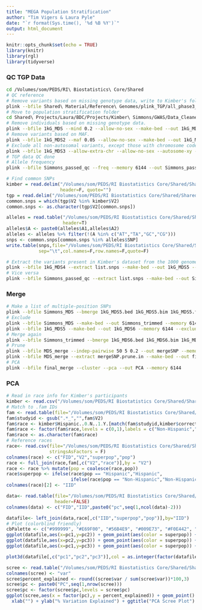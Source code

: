 ```yaml
---
title: "MEGA Population Stratification"
author: "Tim Vigers & Laura Pyle"
date: "`r format(Sys.time(), '%d %B %Y')`"
output: html_document
---
```


```r
knitr::opts_chunk$set(echo = TRUE)
library(knitr)
library(rgl)
library(tidyverse)
```

### QC TGP Data

```bash
cd /Volumes/som/PEDS/RI\ Biostatistics\ Core/Shared
# QC reference
# Remove variants based on missing genotype data, write to Kimber's folder.
plink --bfile Shared\ Material/Reference\ Genomes/plink_TGP/all_phase3_ns --geno 0.2 --allow-no-sex --make-bed --out Shared\ Projects/Laura/BDC/Projects/Kimber\ Simmons/GWAS/Data_Cleaned/population_stratification/1kG_MDS --allow-extra-chr --memory 6144
# Move to population stratification folder
cd Shared\ Projects/Laura/BDC/Projects/Kimber\ Simmons/GWAS/Data_Cleaned/population_stratification
# Remove individuals based on missing genotype data.
plink --bfile 1kG_MDS --mind 0.2 --allow-no-sex --make-bed --out 1kG_MDS2 --allow-extra-chr --memory 6144
# Remove variants based on MAF.
plink --bfile 1kG_MDS2 --maf 0.05 --allow-no-sex --make-bed --out 1kG_MDS3 --allow-extra-chr --memory 6144
# Exclude all non-autosomal variants, except those with chromosome code XY. Filter out founders.
plink --bfile 1kG_MDS3 --allow-extra-chr --allow-no-sex --autosome-xy --make-bed --out 1kG_MDS4 --memory 6144 --filter-founders
# TGP data QC done
# Allele frequency
plink --bfile Simmons_passed_qc --freq --memory 6144 --out Simmons_passed_qc
```

```r
# Find common SNPs
kimber = read.delim("/Volumes/som/PEDS/RI Biostatistics Core/Shared/Shared Projects/Laura/BDC/Projects/Kimber Simmons/GWAS/Data_Cleaned/population_stratification/Simmons_passed_qc.bim", 
                    header=F, quote="")
tgp = read.delim("/Volumes/som/PEDS/RI Biostatistics Core/Shared/Shared Projects/Laura/BDC/Projects/Kimber Simmons/GWAS/Data_Cleaned/population_stratification/1kG_MDS4.bim", header=F, quote="")
common.snps = which(tgp$V2 %in% kimber$V2)
common.snps <- as.character(tgp$V2[common.snps])

alleles = read.table("/Volumes/som/PEDS/RI Biostatistics Core/Shared/Shared Projects/Laura/BDC/Projects/Kimber Simmons/GWAS/Data_Cleaned/population_stratification/Simmons_passed_qc.frq",
                     header=T)
alleles$A <- paste0(alleles$A1,alleles$A2)
alleles <- alleles %>% filter(!(A %in% c("AT","TA","GC","CG")))
snps <- common.snps[common.snps %in% alleles$SNP]
write.table(snps,file="/Volumes/som/PEDS/RI Biostatistics Core/Shared/Shared Projects/Laura/BDC/Projects/Kimber Simmons/GWAS/Data_Cleaned/population_stratification/list.snps", 
            sep="\t",col.names=F,row.names=F,quote=F)
```

```bash
# Extract the variants present in Kimber's dataset from the 1000 genomes dataset.
plink --bfile 1kG_MDS4 --extract list.snps --make-bed --out 1kG_MDS5 --memory 6144
# Vice versa
plink --bfile Simmons_passed_qc --extract list.snps --make-bed --out Simmons_MDS --memory 6144
```

### Merge

```bash
# Make a list of multiple-position SNPs
plink --bfile Simmons_MDS --bmerge 1kG_MDS5.bed 1kG_MDS5.bim 1kG_MDS5.fam --make-bed --out first_merge --memory 6144
# Exclude
plink --bfile Simmons_MDS --make-bed --out Simmons_trimmed --memory 6144 --exclude first_merge-merge.missnp
plink --bfile 1kG_MDS5 --make-bed --out 1kG_MDS6 --memory 6144 --exclude first_merge-merge.missnp
# Merge again
plink --bfile Simmons_trimmed --bmerge 1kG_MDS6.bed 1kG_MDS6.bim 1kG_MDS6.fam --make-bed --out MDS_merge --memory 6144
# Prune
plink --bfile MDS_merge --indep-pairwise 50 5 0.2 --out mergeSNP --memory 6144
plink --bfile MDS_merge --extract mergeSNP.prune.in --make-bed --out final_merge --memory 6144
# PCA
plink --bfile final_merge --cluster --pca --out PCA --memory 6144
```

### PCA

```r
# Read in race info for Kimber's participants
kimber <- read.csv("/Volumes/som/PEDS/RI Biostatistics Core/Shared/Shared Projects/Laura/BDC/Projects/Kimber Simmons/GWAS/Data_Cleaned/population_stratification/clinical.csv")
# Match to .fam IDs
fam <- read.table(file="/Volumes/som/PEDS/RI Biostatistics Core/Shared/Shared Projects/Laura/BDC/Projects/Kimber Simmons/GWAS/Data_Cleaned/population_stratification/Simmons_MDS.fam",header=F)
fam$studyid <- gsub(".*_","",fam$V2)
fam$race <- kimber$Hispanic..0.N..1.Y.[match(fam$studyid,kimber$correct_labID)]
fam$race <- factor(fam$race,levels = c(0,1),labels = c("Non-Hispanic","Hispanic"))
fam$race <- as.character(fam$race)
# Reference races
race<- read.csv(file="/Volumes/som/PEDS/RI Biostatistics Core/Shared/Shared Projects/Laura/BDC/Projects/Kimber Simmons/GWAS/Data_Cleaned/population_stratification/race_1kG.csv",
                stringsAsFactors = F)
colnames(race) <- c("FID","V2","superpop","pop")
race <- full_join(race,fam[,c("V2","race")],by = "V2")
race <- race %>% mutate(pop = coalesce(race,pop))
race$superpop <- ifelse(race$pop == "Hispanic","Hispanic",
                        ifelse(race$pop == "Non-Hispanic","Non-Hispanic",race$superpop))
colnames(race)[2] <- "IID"

data<- read.table(file="/Volumes/som/PEDS/RI Biostatistics Core/Shared/Shared Projects/Laura/BDC/Projects/Kimber Simmons/GWAS/Data_Cleaned/population_stratification/PCA.eigenvec",
                  header=FALSE)
colnames(data) <- c("FID","IID",paste0("pc",seq(1,ncol(data)-2)))

datafile<- left_join(data,race[,c("IID","superpop","pop")],by="IID")
# Plot (colorblind friendly)
cbPalette <- c("#999999", "#E69F00", "#56B4E9", "#009E73", "#F0E442", "#0072B2", "#D55E00", "#CC79A7")
ggplot(datafile,aes(x=pc1,y=pc2)) + geom_point(aes(color = superpop)) + scale_color_manual(values=cbPalette) + theme_bw()
ggplot(datafile,aes(x=pc2,y=pc3)) + geom_point(aes(color = superpop)) + scale_color_manual(values=cbPalette) + theme_bw()
ggplot(datafile,aes(x=pc1,y=pc3)) + geom_point(aes(color = superpop)) + scale_color_manual(values=cbPalette) + theme_bw()
```

```r
plot3d(datafile[,c("pc1","pc2","pc3")],col = as.integer(factor(datafile$superpop)))
```

```r
scree <- read.table("/Volumes/som/PEDS/RI Biostatistics Core/Shared/Shared Projects/Laura/BDC/Projects/Kimber Simmons/GWAS/Data_Cleaned/population_stratification/PCA.eigenval")
colnames(scree) <- "var"
scree$percent_explained <- round((scree$var / sum(scree$var))*100,3)
scree$pc <- paste0("PC",seq(1,nrow(scree)))
scree$pc <- factor(scree$pc,levels = scree$pc)
ggplot(scree,aes(x = factor(pc),y = percent_explained)) + geom_point() + 
  xlab("") + ylab("% Variation Explained") + ggtitle("PCA Scree Plot") + theme_bw()
```